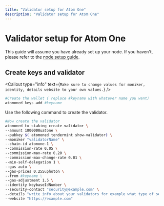 ```yaml
---
title: "Validator setup for Atom One"
description: "Validator setup for Atom One"
---
```


# Validator setup for Atom One

This guide will assume you have already set up your node. 
If you haven't, please refer to the [node setup guide](/networks/s/).

## Create keys and validator

<Callout type="info" text={`Make sure to change values for moniker, identity, details website to your own values.`} />

```bash
#Create the wallet ( replace #keyname with whatever name you want)
atomoned keys add #keyname
```

Use the following command to create the validator.
```bash
#Now create the validator 
atomoned tx staking create-validator \
--amount 1000000uatone \
--pubkey $( atomoned tendermint show-validator) \
--moniker "validatorName" \
--chain-id atomone-1 \
--commission-rate 0.05 \
--commission-max-rate 0.20 \
--commission-max-change-rate 0.01 \
--min-self-delegation 1 \
--gas auto \
--gas-prices 0.255uphoton \
--from #keyname \
--gas-adjustment 1.5 \
--identity keybaseIdNumber \
--security-contact "security@example.com" \
--details "write info about your validators for example what type of service you ofer etc." \
--website "https://example.com"
```






